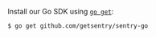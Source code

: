 Install our Go SDK using [`go get`](https://golang.org/cmd/go/#hdr-Module_aware_go_get):

```bash
$ go get github.com/getsentry/sentry-go
```
